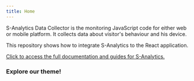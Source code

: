 ```yaml
---
title: Home
---
```


<p>
	S-Analytics Data Collector is the monitoring JavaScript code for either web or mobile platform. It
	collects data about visitor's behaviour and his device.
</p>

<p>This repository shows how to integrate S-Analytics to the React application.</p>

<p>
	<a href="https://zoe.lundegaard.ai/">
		Click to access the full documentation and guides for S-Analytics.
	</a>
</p>

### Explore our theme!
